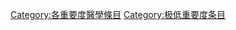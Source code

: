 {{Articles by Importance|topic=医学|project=医学|format=toc}}
{{Wikipedia category}}
{{emptycat}}

[[Category:各重要度醫學條目|Category:各重要度醫學條目]]
[[Category:极低重要度条目|Category:极低重要度条目]]